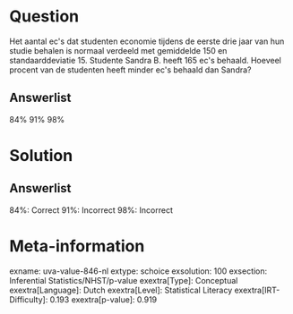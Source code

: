 Question
========

Het aantal ec\'s dat studenten economie tijdens de eerste drie jaar van
hun studie behalen is normaal verdeeld met gemiddelde 150 en
standaarddeviatie 15. Studente Sandra B. heeft 165 ec\'s behaald.
Hoeveel procent van de studenten heeft minder ec\'s behaald dan Sandra?

Answerlist
----------

84%
91%
98%

Solution
========

Answerlist
----------

84%: Correct
91%: Incorrect
98%: Incorrect

Meta-information
================
exname: uva-value-846-nl
extype: schoice
exsolution: 100
exsection: Inferential Statistics/NHST/p-value
exextra[Type]: Conceptual
exextra[Language]: Dutch
exextra[Level]: Statistical Literacy
exextra[IRT-Difficulty]: 0.193
exextra[p-value]: 0.919
